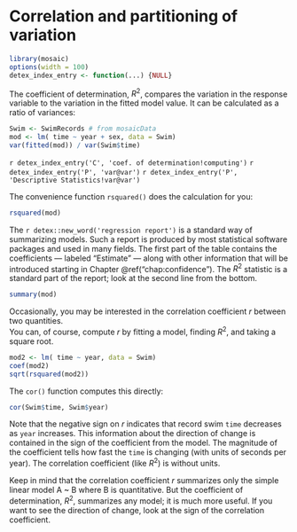 # Correlation and partitioning of variation

```r
library(mosaic)
options(width = 100)
detex_index_entry <- function(...) {NULL}
```

The coefficient of determination, $R^2$, 
compares the variation in the response variable to the variation
in the fitted model value.  It can be calculated as a ratio of variances: 

```r
Swim <- SwimRecords # from mosaicData
mod <- lm( time ~ year + sex, data = Swim)
var(fitted(mod)) / var(Swim$time)
```
`r detex_index_entry('C', 'coef. of determination!computing')` 
`r detex_index_entry('P', 'var@var')` 
`r detex_index_entry('P', 'Descriptive Statistics!var@var')` 

The convenience function `rsquared()` does the calculation for you:
```r
rsquared(mod)
```

The `r detex::new_word('regression report')` is a standard way of summarizing
models.  Such a report is produced by most statistical software
packages and used in many fields.  The first part of the table
contains the coefficients --- labeled "Estimate" --- along with
other information that will be introduced starting in Chapter
\@ref("chap:confidence").  The $R^2$ statistic is a standard part of the
report; look at the second line from the bottom.
```r
summary(mod)
```


Occasionally, you may be interested in the correlation coefficient $r$ between two
quantities.  
You can, of course, compute $r$ by fitting a model, finding $R^2$,
and taking a square root.
```r
mod2 <- lm( time ~ year, data = Swim)
coef(mod2)
sqrt(rsquared(mod2))
```

The `cor()` function computes this directly:
```r
cor(Swim$time, Swim$year)
```

Note that the negative sign on $r$ indicates that record swim `time`
decreases as `year` increases.  This information about the
direction of change is contained in the sign of the coefficient from
the model.  The magnitude of the coefficient tells how fast the
`time` is changing (with units of seconds per year).  The
correlation coefficient (like $R^2$) is without units.

Keep in mind that the correlation coefficient $r$ summarizes only the
simple linear model A ~ B where B is quantitative.  But the
coefficient of determination, $R^2$, summarizes any model; it is much
more useful.  If you want to see the direction of change, look at the
sign of the correlation coefficient.

